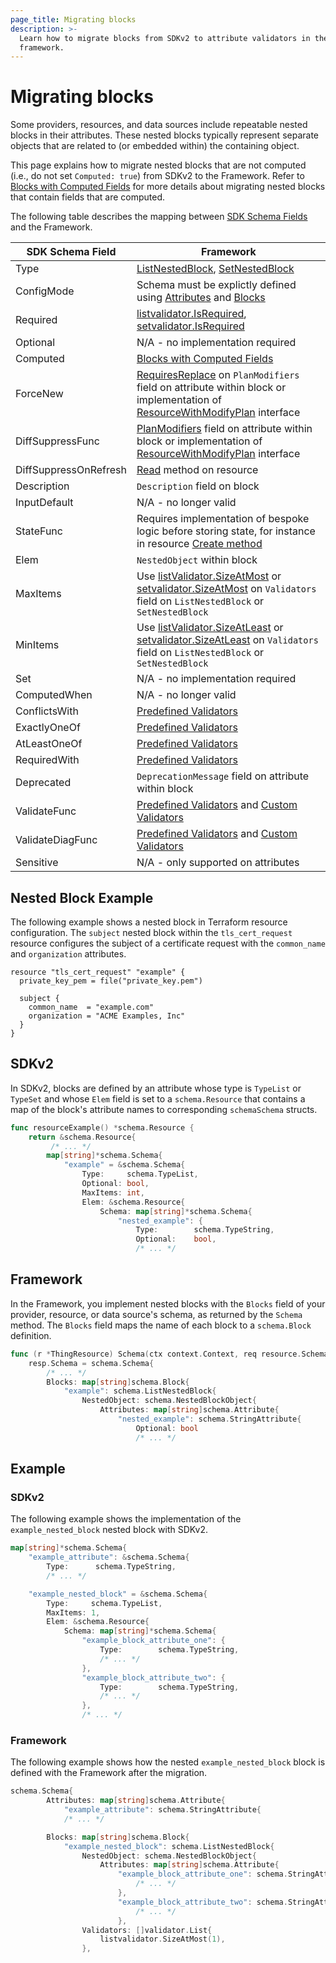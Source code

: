 ```yaml
---
page_title: Migrating blocks
description: >-
  Learn how to migrate blocks from SDKv2 to attribute validators in the plugin
  framework.
---
```


# Migrating blocks

Some providers, resources, and data sources include repeatable nested blocks in their attributes. These nested blocks
typically represent separate objects that are related to (or embedded within) the containing object.

This page explains how to migrate nested blocks that are not computed (i.e., do not set
`Computed: true`) from SDKv2 to the Framework. Refer to
[Blocks with Computed Fields](/terraform/plugin/framework/migrating/attributes-blocks/blocks-computed) for more details
about migrating nested blocks that contain fields that are computed.

The following table describes the mapping between [SDK Schema Fields](https://pkg.go.dev/github.com/hashicorp/terraform-plugin-sdk/helper/schema#Schema) and the Framework.

| SDK Schema Field      | Framework                                                                                                                                                                                                                                                                                                                                     |
|-----------------------|-----------------------------------------------------------------------------------------------------------------------------------------------------------------------------------------------------------------------------------------------------------------------------------------------------------------------------------------------|
| Type                  | [ListNestedBlock](/terraform/plugin/framework/migrating/attributes-blocks/blocks), [SetNestedBlock](/terraform/plugin/framework/migrating/attributes-blocks/blocks)                                                                                                                                                                           |
| ConfigMode            | Schema must be explictly defined using [Attributes](/terraform/plugin/framework/migrating/attributes-blocks/attribute-schema) and [Blocks](/terraform/plugin/framework/migrating/attributes-blocks/blocks)                                                                                                                                    |
| Required              | [listvalidator.IsRequired](https://pkg.go.dev/github.com/hashicorp/terraform-plugin-framework-validators/listvalidator#IsRequired), [setvalidator.IsRequired](https://pkg.go.dev/github.com/hashicorp/terraform-plugin-framework-validators/setvalidator#IsRequired)                                                                          |
| Optional              | N/A - no implementation required                                                                                                                                                                                                                                                                                                              |
| Computed              | [Blocks with Computed Fields](/terraform/plugin/framework/migrating/attributes-blocks/blocks-computed)                                                                                                                                                                                                                                        |
| ForceNew              | [RequiresReplace](/terraform/plugin/framework/migrating/attributes-blocks/force-new) on `PlanModifiers` field on attribute within block or implementation of [ResourceWithModifyPlan](/terraform/plugin/framework/migrating/resources/plan-modification#framework) interface                                                                  |
| DiffSuppressFunc      | [PlanModifiers](/terraform/plugin/framework/migrating/resources/plan-modification#framework) field on attribute within block or implementation of [ResourceWithModifyPlan](/terraform/plugin/framework/migrating/resources/plan-modification#framework) interface                                                                             |
| DiffSuppressOnRefresh | [Read](/terraform/plugin/framework/migrating/resources/crud) method on resource                                                                                                                                                                                                                                                               |
| Description           | `Description` field on block                                                                                                                                                                                                                                                                                                                  |
| InputDefault          | N/A - no longer valid                                                                                                                                                                                                                                                                                                                         |
| StateFunc             | Requires implementation of bespoke logic before storing state, for instance in resource [Create method](/terraform/plugin/framework/migrating/resources/crud#framework-1)                                                                                                                                                                     |
| Elem                  | `NestedObject` within block                                                                                                                                                                                                                                                                                                                   |
| MaxItems              | Use [listValidator.SizeAtMost](https://pkg.go.dev/github.com/hashicorp/terraform-plugin-framework-validators/listvalidator#SizeAtMost) or [setvalidator.SizeAtMost](https://pkg.go.dev/github.com/hashicorp/terraform-plugin-framework-validators/setvalidator#SizeAtMost) on `Validators` field on `ListNestedBlock` or `SetNestedBlock`     |
| MinItems              | Use [listValidator.SizeAtLeast](https://pkg.go.dev/github.com/hashicorp/terraform-plugin-framework-validators/listvalidator#SizeAtLeast) or [setvalidator.SizeAtLeast](https://pkg.go.dev/github.com/hashicorp/terraform-plugin-framework-validators/setvalidator#SizeAtLeast) on `Validators` field on `ListNestedBlock` or `SetNestedBlock` |
| Set                   | N/A - no implementation required                                                                                                                                                                                                                                                                                                              |                                                                                                                                                                                                                                                                                                                                                                                                                                                                   |
| ComputedWhen          | N/A - no longer valid                                                                                                                                                                                                                                                                                                                         |
| ConflictsWith         | [Predefined Validators](/terraform/plugin/framework/migrating/attributes-blocks/validators-predefined)                                                                                                                                                                                                                                        |
| ExactlyOneOf          | [Predefined Validators](/terraform/plugin/framework/migrating/attributes-blocks/validators-predefined)                                                                                                                                                                                                                                        |
| AtLeastOneOf          | [Predefined Validators](/terraform/plugin/framework/migrating/attributes-blocks/validators-predefined)                                                                                                                                                                                                                                        |
| RequiredWith          | [Predefined Validators](/terraform/plugin/framework/migrating/attributes-blocks/validators-predefined)                                                                                                                                                                                                                                        |
| Deprecated            | `DeprecationMessage` field on attribute within block                                                                                                                                                                                                                                                                                          |
| ValidateFunc          | [Predefined Validators](/terraform/plugin/framework/migrating/attributes-blocks/validators-predefined) and [Custom Validators](/terraform/plugin/framework/migrating/attributes-blocks/validators-custom)                                                                                                                                     |
| ValidateDiagFunc      | [Predefined Validators](/terraform/plugin/framework/migrating/attributes-blocks/validators-predefined) and [Custom Validators](/terraform/plugin/framework/migrating/attributes-blocks/validators-custom)                                                                                                                                     |
| Sensitive             | N/A - only supported on attributes                                                                                                                                                                                                                                                                                                            |


## Nested Block Example

The following example shows a nested block in Terraform resource configuration. The `subject` nested
block within the `tls_cert_request` resource configures the subject of a certificate request with the `common_name` and
`organization` attributes.

```hcl
resource "tls_cert_request" "example" {
  private_key_pem = file("private_key.pem")

  subject {
    common_name  = "example.com"
    organization = "ACME Examples, Inc"
  }
}
```


## SDKv2

In SDKv2, blocks are defined by an attribute whose type is `TypeList` or `TypeSet` and whose `Elem` field is set to a
`schema.Resource` that contains a map of the block's attribute names to corresponding `schemaSchema` structs.

```go
func resourceExample() *schema.Resource {
    return &schema.Resource{
         /* ... */
        map[string]*schema.Schema{
            "example" = &schema.Schema{
                Type:     schema.TypeList,
                Optional: bool,
                MaxItems: int,
                Elem: &schema.Resource{
                    Schema: map[string]*schema.Schema{
                        "nested_example": {
                            Type:        schema.TypeString,
                            Optional:    bool,
                            /* ... */
```

## Framework

In the Framework, you implement nested blocks with the `Blocks` field of your provider, resource, or data source's
schema, as returned by the `Schema` method. The `Blocks` field maps the name of each block to a
`schema.Block` definition.

```go
func (r *ThingResource) Schema(ctx context.Context, req resource.SchemaRequest, resp *resource.SchemaResponse) {
    resp.Schema = schema.Schema{
        /* ... */
        Blocks: map[string]schema.Block{
            "example": schema.ListNestedBlock{
                NestedObject: schema.NestedBlockObject{
                    Attributes: map[string]schema.Attribute{
                        "nested_example": schema.StringAttribute{
                            Optional: bool
                            /* ... */
```

##  Example

### SDKv2

The following example shows the implementation of the `example_nested_block` nested block with SDKv2.

```go
map[string]*schema.Schema{
    "example_attribute": &schema.Schema{
        Type:      schema.TypeString,
        /* ... */

    "example_nested_block" = &schema.Schema{
        Type:     schema.TypeList,
        MaxItems: 1,
        Elem: &schema.Resource{
            Schema: map[string]*schema.Schema{
                "example_block_attribute_one": {
                    Type:        schema.TypeString,
                    /* ... */
                },
                "example_block_attribute_two": {
                    Type:        schema.TypeString,
                    /* ... */
                },
                /* ... */
```

### Framework

The following example shows how the nested `example_nested_block` block
is defined with the Framework after the migration.

```go
schema.Schema{
        Attributes: map[string]schema.Attribute{
            "example_attribute": schema.StringAttribute{
            /* ... */

        Blocks: map[string]schema.Block{
            "example_nested_block": schema.ListNestedBlock{
                NestedObject: schema.NestedBlockObject{
                    Attributes: map[string]schema.Attribute{
                        "example_block_attribute_one": schema.StringAttribute{
                            /* ... */
                        },
                        "example_block_attribute_two": schema.StringAttribute{
                            /* ... */
                        },
                Validators: []validator.List{
                    listvalidator.SizeAtMost(1),
                },
```
